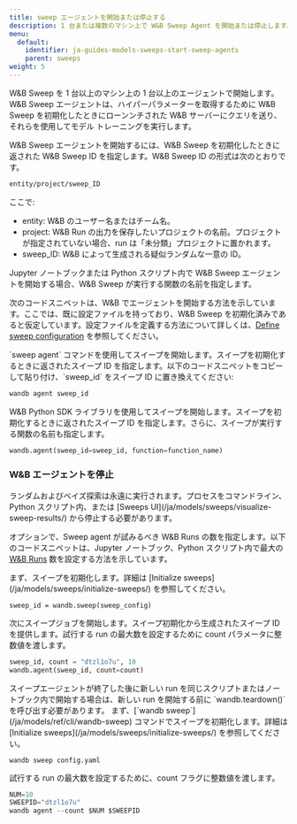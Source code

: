 ```yaml
---
title: sweep エージェントを開始または停止する
description: 1 台または複数のマシン上で W&B Sweep Agent を開始または停止します。
menu:
  default:
    identifier: ja-guides-models-sweeps-start-sweep-agents
    parent: sweeps
weight: 5
---
```


W&B Sweep を 1 台以上のマシン上の 1 台以上のエージェントで開始します。W&B Sweep エージェントは、ハイパーパラメーターを取得するために W&B Sweep を初期化したときにローンンチされた W&B サーバーにクエリを送り、それらを使用してモデル トレーニングを実行します。

W&B Sweep エージェントを開始するには、W&B Sweep を初期化したときに返された W&B Sweep ID を指定します。W&B Sweep ID の形式は次のとおりです。

```bash
entity/project/sweep_ID
```

ここで:

* entity: W&B のユーザー名またはチーム名。
* project: W&B Run の出力を保存したいプロジェクトの名前。プロジェクトが指定されていない場合、run は「未分類」プロジェクトに置かれます。
* sweep_ID: W&B によって生成される疑似ランダムな一意の ID。

Jupyter ノートブックまたは Python スクリプト内で W&B Sweep エージェントを開始する場合、W&B Sweep が実行する関数の名前を指定します。

次のコードスニペットは、W&B でエージェントを開始する方法を示しています。ここでは、既に設定ファイルを持っており、W&B Sweep を初期化済みであると仮定しています。設定ファイルを定義する方法について詳しくは、[Define sweep configuration](/ja/models/sweeps/define-sweep-configuration/) を参照してください。

<Tabs>
<Tab title="CLI">
`sweep agent` コマンドを使用してスイープを開始します。スイープを初期化するときに返されたスイープ ID を指定します。以下のコードスニペットをコピーして貼り付け、`sweep_id` をスイープ ID に置き換えてください:

```bash
wandb agent sweep_id
```
</Tab>
<Tab title="Python script or notebook">
W&B Python SDK ライブラリを使用してスイープを開始します。スイープを初期化するときに返されたスイープ ID を指定します。さらに、スイープが実行する関数の名前も指定します。

```python
wandb.agent(sweep_id=sweep_id, function=function_name)
```
</Tab>
</Tabs>

### W&B エージェントを停止

<Warning>
ランダムおよびベイズ探索は永遠に実行されます。プロセスをコマンドライン、Python スクリプト内、または [Sweeps UI](/ja/models/sweeps/visualize-sweep-results/) から停止する必要があります。
</Warning>

オプションで、Sweep agent が試みるべき W&B Runs の数を指定します。以下のコードスニペットは、Jupyter ノートブック、Python スクリプト内で最大の [W&B Runs](/ja/models/ref/python/run) 数を設定する方法を示しています。

<Tabs>
<Tab title="Python script or notebook">
まず、スイープを初期化します。詳細は [Initialize sweeps](/ja/models/sweeps/initialize-sweeps/) を参照してください。

```
sweep_id = wandb.sweep(sweep_config)
```

次にスイープジョブを開始します。スイープ初期化から生成されたスイープ ID を提供します。試行する run の最大数を設定するために count パラメータに整数値を渡します。

```python
sweep_id, count = "dtzl1o7u", 10
wandb.agent(sweep_id, count=count)
```

<Warning>
スイープエージェントが終了した後に新しい run を同じスクリプトまたはノートブック内で開始する場合は、新しい run を開始する前に `wandb.teardown()` を呼び出す必要があります。
</Warning>
</Tab>
<Tab title="CLI">
まず、[`wandb sweep`](/ja/models/ref/cli/wandb-sweep) コマンドでスイープを初期化します。詳細は [Initialize sweeps](/ja/models/sweeps/initialize-sweeps/) を参照してください。

```
wandb sweep config.yaml
```

試行する run の最大数を設定するために、count フラグに整数値を渡します。

```python
NUM=10
SWEEPID="dtzl1o7u"
wandb agent --count $NUM $SWEEPID
```
</Tab>
</Tabs>